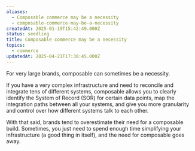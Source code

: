 ```yaml
---
aliases:
  - Composable commerce may be a necessity
  - composable-commerce-may-be-a-necessity
createdAt: 2025-01-19T15:42:49.000Z
status: seedling
title: Composable commerce may be a necessity
topics:
  - commerce
updatedAt: 2025-04-21T17:30:45.000Z
---
```

For very large brands, composable can sometimes be a necessity.

If you have a very complex infrastructure and need to reconcile and integrate tens of different systems, composable allows you to clearly identify the System of Record (SOR) for certain data points, map the integration paths between all your systems, and give you more granularity and control over how different systems talk to each other.

With that said, brands tend to overestimate their need for a composable build. Sometimes, you just need to spend enough time simplifying your infrastructure (a good thing in itself), and the need for composable goes away.
